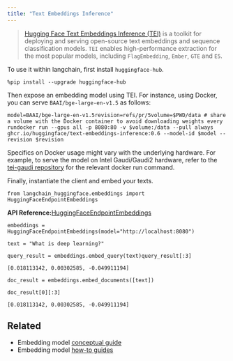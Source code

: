 ```yaml
---
title: "Text Embeddings Inference"
---
```


> [Hugging Face Text Embeddings Inference (TEI)](https://huggingface.co/oss/text-embeddings-inference/index) is a toolkit for deploying and serving open-source text embeddings and sequence classification models. `TEI` enables high-performance extraction for the most popular models, including `FlagEmbedding`, `Ember`, `GTE` and `E5`.

To use it within langchain, first install `huggingface-hub`.

```
%pip install --upgrade huggingface-hub
```

Then expose an embedding model using TEI. For instance, using Docker, you can serve `BAAI/bge-large-en-v1.5` as follows:

```
model=BAAI/bge-large-en-v1.5revision=refs/pr/5volume=$PWD/data # share a volume with the Docker container to avoid downloading weights every rundocker run --gpus all -p 8080:80 -v $volume:/data --pull always ghcr.io/huggingface/text-embeddings-inference:0.6 --model-id $model --revision $revision
```

Specifics on Docker usage might vary with the underlying hardware. For example, to serve the model on Intel Gaudi/Gaudi2 hardware, refer to the [tei-gaudi repository](https://github.com/huggingface/tei-gaudi) for the relevant docker run command.

Finally, instantiate the client and embed your texts.

```
from langchain_huggingface.embeddings import HuggingFaceEndpointEmbeddings
```

**API Reference:**[HuggingFaceEndpointEmbeddings](https://python.langchain.com/api_reference/huggingface/embeddings/langchain_huggingface.embeddings.huggingface_endpoint.HuggingFaceEndpointEmbeddings.html)

```
embeddings = HuggingFaceEndpointEmbeddings(model="http://localhost:8080")
```

```
text = "What is deep learning?"
```

```
query_result = embeddings.embed_query(text)query_result[:3]
```

```
[0.018113142, 0.00302585, -0.049911194]
```

```
doc_result = embeddings.embed_documents([text])
```

```
doc_result[0][:3]
```

```
[0.018113142, 0.00302585, -0.049911194]
```

## Related

* Embedding model [conceptual guide](/oss/concepts/embedding_models)
* Embedding model [how-to guides](/oss/how_to/#embedding-models)
